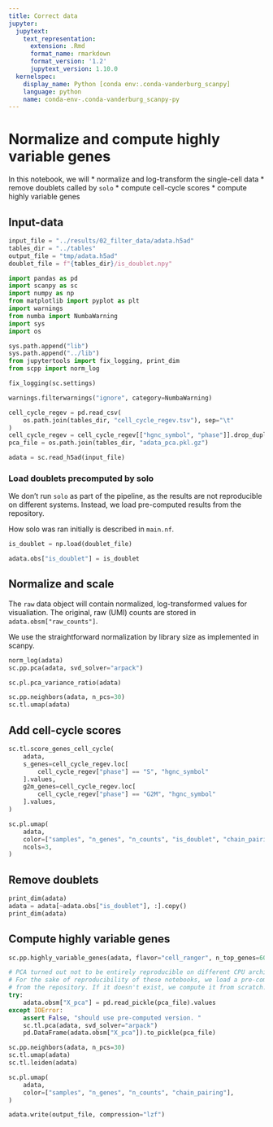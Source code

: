 ```yaml
---
title: Correct data
jupyter:
  jupytext:
    text_representation:
      extension: .Rmd
      format_name: rmarkdown
      format_version: '1.2'
      jupytext_version: 1.10.0
  kernelspec:
    display_name: Python [conda env:.conda-vanderburg_scanpy]
    language: python
    name: conda-env-.conda-vanderburg_scanpy-py
---
```


# Normalize and compute highly variable genes

In this notebook, we will 
 * normalize and log-transform the single-cell data
 * remove doublets called by `solo`
 * compute cell-cycle scores
 * compute highly variable genes


## Input-data

```python
input_file = "../results/02_filter_data/adata.h5ad"
tables_dir = "../tables"
output_file = "tmp/adata.h5ad"
doublet_file = f"{tables_dir}/is_doublet.npy"
```


```python
import pandas as pd
import scanpy as sc
import numpy as np
from matplotlib import pyplot as plt
import warnings
from numba import NumbaWarning
import sys
import os

sys.path.append("lib")
sys.path.append("../lib")
from jupytertools import fix_logging, print_dim
from scpp import norm_log

fix_logging(sc.settings)

warnings.filterwarnings("ignore", category=NumbaWarning)
```

```python
cell_cycle_regev = pd.read_csv(
    os.path.join(tables_dir, "cell_cycle_regev.tsv"), sep="\t"
)
cell_cycle_regev = cell_cycle_regev[["hgnc_symbol", "phase"]].drop_duplicates()
pca_file = os.path.join(tables_dir, "adata_pca.pkl.gz")
```

```python
adata = sc.read_h5ad(input_file)
```

### Load doublets precomputed by solo
We don't run `solo` as part of the pipeline, as the results
are not reproducible on different systems. Instead, 
we load pre-computed results from the repository. 

How solo was ran initially is described in `main.nf`. 

```python
is_doublet = np.load(doublet_file)
```

```python
adata.obs["is_doublet"] = is_doublet
```

## Normalize and scale

The `raw` data object will contain normalized, log-transformed values for visualiation.
The original, raw (UMI) counts are stored in `adata.obsm["raw_counts"]`.

We use the straightforward normalization by library size as implemented in scanpy. 

```python
norm_log(adata)
sc.pp.pca(adata, svd_solver="arpack")
```

```python
sc.pl.pca_variance_ratio(adata)
```

```python
sc.pp.neighbors(adata, n_pcs=30)
sc.tl.umap(adata)
```

## Add cell-cycle scores

```python
sc.tl.score_genes_cell_cycle(
    adata,
    s_genes=cell_cycle_regev.loc[
        cell_cycle_regev["phase"] == "S", "hgnc_symbol"
    ].values,
    g2m_genes=cell_cycle_regev.loc[
        cell_cycle_regev["phase"] == "G2M", "hgnc_symbol"
    ].values,
)
```

```python
sc.pl.umap(
    adata,
    color=["samples", "n_genes", "n_counts", "is_doublet", "chain_pairing"],
    ncols=3,
)
```

## Remove doublets

```python
print_dim(adata)
adata = adata[~adata.obs["is_doublet"], :].copy()
print_dim(adata)
```

## Compute highly variable genes

```python
sc.pp.highly_variable_genes(adata, flavor="cell_ranger", n_top_genes=6000)
```

```python
# PCA turned out not to be entirely reproducible on different CPU architechtures.
# For the sake of reproducibility of these notebooks, we load a pre-computed result
# from the repository. If it doesn't exist, we compute it from scratch.
try:
    adata.obsm["X_pca"] = pd.read_pickle(pca_file).values
except IOError:
    assert False, "should use pre-computed version. "
    sc.tl.pca(adata, svd_solver="arpack")
    pd.DataFrame(adata.obsm["X_pca"]).to_pickle(pca_file)
```

```python
sc.pp.neighbors(adata, n_pcs=30)
sc.tl.umap(adata)
sc.tl.leiden(adata)
```

```python
sc.pl.umap(
    adata,
    color=["samples", "n_genes", "n_counts", "chain_pairing"],
)
```

```python
adata.write(output_file, compression="lzf")
```
